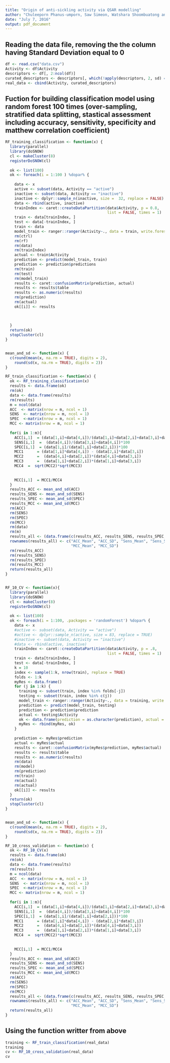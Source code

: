```yaml
---
title: "Origin of anti-sickling activity via QSAR modelling"
author: "Chuleeporn Phanus-umporn, Saw Simeon, Watshara Shoombuatong and Chanin Nantasenamat"
date: "July 7, 2016"
output: pdf_document
---
```


## Reading the data file, removing the the column having Standard Deviation equal to 0 

```r

df <- read.csv("data.csv")
Activity <- df$Activity
descriptors <- df[, 2:ncol(df)]
curated_descriptors <- descriptors[, which(!apply(descriptors, 2, sd) == 0)]
real_data <- cbind(Activity, curated_descriptors)
```

## Fuction for building classification model using random forest 100 times (over-sampling, stratified data splitting, stastical assessment including accuracy, sensitivity, specificity and matthew correlation coefficient)

```r

RF_training_classification <- function(x) {
  library(parallel)
  library(doSNOW)
  cl <- makeCluster(8)
  registerDoSNOW(cl)
  
  ok <- list(100)
  ok <- foreach(i = 1:100 ) %dopar% {
    
    data <- x
    active <- subset(data, Activity == "active")
    inactive <- subset(data, Activity == "inactive")
    inactive <- dplyr::sample_n(inactive, size =  32, replace = FALSE)
    data <- rbind(active, inactive)
    trainIndex <- caret::createDataPartition(data$Activity, p = 0.8,
                                             list = FALSE, times = 1)
    train <- data[trainIndex, ]
    test <- data[-trainIndex, ]
    train <- data
    model_train <- ranger::ranger(Activity~., data = train, write.forest = TRUE, save.memory = TRUE)
    rm(ctrl)
    rm(rf)
    rm(data)
    rm(trainIndex)
    actual <- train$Activity
    prediction <- predict(model_train, train)
    prediction <- prediction$predictions
    rm(train)
    rm(test)
    rm(model_train)
    results <- caret::confusionMatrix(prediction, actual)
    results <- results$table
    results <- as.numeric(results)
    rm(prediction)
    rm(actual)
    ok[[i]] <- results
    
    
    
  }
  return(ok)
  stopCluster(cl)
}


mean_and_sd <- function(x) {
  c(round(mean(x, na.rm = TRUE), digits = 2),
    round(sd(x, na.rm = TRUE), digits = 2))
}

RF_train_classification <- function(x) {
  ok <- RF_training_classification(x)
  results <- data.frame(ok)
  rm(ok)
  data <- data.frame(results)
  rm(results)
  m = ncol(data)
  ACC  <- matrix(nrow = m, ncol = 1)
  SENS  <- matrix(nrow = m, ncol = 1)
  SPEC  <-matrix(nrow = m, ncol = 1)
  MCC <- matrix(nrow = m, ncol = 1)
  
  for(i in 1:m){ 
    ACC[i,1]  = (data[1,i]+data[4,i])/(data[1,i]+data[2,i]+data[3,i]+data[4,i])*100
    SENS[i,1]  =  (data[4,i])/(data[3,i]+data[4,i])*100
    SPEC[i,1]  = (data[1,i]/(data[1,i]+data[2,i]))*100
    MCC1      = (data[1,i]*data[4,i]) - (data[2,i]*data[3,i])
    MCC2      =  (data[4,i]+data[2,i])*(data[4,i]+data[3,i])
    MCC3      =  (data[1,i]+data[2,i])*(data[1,i]+data[3,i])
    MCC4  =  sqrt(MCC2)*sqrt(MCC3)
    
    
    MCC[i,1]  = MCC1/MCC4
  }
  results_ACC <- mean_and_sd(ACC)
  results_SENS <- mean_and_sd(SENS)
  results_SPEC <- mean_and_sd(SPEC)
  results_MCC <- mean_and_sd(MCC)
  rm(ACC)
  rm(SENS)
  rm(SPEC)
  rm(MCC)
  rm(data)
  rm(m)
  results_all <- (data.frame(c(results_ACC, results_SENS, results_SPEC, results_MCC)))
  rownames(results_all) <- c("ACC_Mean", "ACC_SD", "Sens_Mean", "Sens_SD", "Spec_Mean", "Spec_SD",
                             "MCC_Mean", "MCC_SD")
  rm(results_ACC)
  rm(results_SENS)
  rm(results_SPEC)
  rm(results_MCC)
  return(results_all)
}


RF_10_CV <- function(x){
  library(parallel)
  library(doSNOW)
  cl <- makeCluster(8)
  registerDoSNOW(cl)
  
  ok <- list(100)
  ok <- foreach(i = 1:100, .packages = 'randomForest') %dopar% { 
    data <- x
    #active <- subset(data, Activity == "active")
    #active <- dplyr::sample_n(active, size = 83, replace = TRUE)
    #inactive <- subset(data, Activity == "inactive")
    #data <- rbind(active, inactive)
    trainIndex <- caret::createDataPartition(data$Activity, p = .8,
                                             list = FALSE, times = 1)
    train <- data[trainIndex, ]
    test <- data[-trainIndex, ]
    k = 10
    index <- sample(1:k, nrow(train), replace = TRUE)
    folds <- 1:k
    myRes <- data.frame()
    for (j in 1:k) {
      training <- subset(train, index %in% folds[-j])
      testing <- subset(train, index %in% c(j))
      model_train <- ranger::ranger(Activity~., data = training, write.forest = TRUE, save.memory = TRUE)
      prediction <- predict(model_train, testing)
      prediction <- prediction$prediction
      actual <- testing$Activity
      ok <- data.frame(prediction = as.character(prediction), actual = as.character(actual))
      myRes <- rbind(myRes, ok)
    }
    
    prediction <- myRes$prediction
    actual <- myRes$actual
    results <- caret::confusionMatrix(myRes$prediction, myRes$actual)
    results <- results$table
    results <- as.numeric(results)
    rm(data)
    rm(model)
    rm(prediction)
    rm(train)
    rm(actual)
    rm(actual)
    ok[[i]] <- results
  }
  return(ok)
  stopCluster(cl)
}


mean_and_sd <- function(x) {
  c(round(mean(x, na.rm = TRUE), digits = 2),
    round(sd(x, na.rm = TRUE), digits = 2))
}

RF_10_cross_validation <- function(x) {
  ok <- RF_10_CV(x)
  results <- data.frame(ok)
  rm(ok)
  data <- data.frame(results)
  rm(results)
  m = ncol(data)
  ACC  <- matrix(nrow = m, ncol = 1)
  SENS  <- matrix(nrow = m, ncol = 1)
  SPEC  <-matrix(nrow = m, ncol = 1)
  MCC <- matrix(nrow = m, ncol = 1)
  
  for(i in 1:m){ 
    ACC[i,1]  = (data[1,i]+data[4,i])/(data[1,i]+data[2,i]+data[3,i]+data[4,i])*100
    SENS[i,1]  =  (data[4,i])/(data[3,i]+data[4,i])*100
    SPEC[i,1]  = (data[1,i]/(data[1,i]+data[2,i]))*100
    MCC1      = (data[1,i]*data[4,i]) - (data[2,i]*data[3,i])
    MCC2      =  (data[4,i]+data[2,i])*(data[4,i]+data[3,i])
    MCC3      =  (data[1,i]+data[2,i])*(data[1,i]+data[3,i])
    MCC4  =  sqrt(MCC2)*sqrt(MCC3)
    
    
    MCC[i,1]  = MCC1/MCC4
  }
  results_ACC <- mean_and_sd(ACC)
  results_SENS <- mean_and_sd(SENS)
  results_SPEC <- mean_and_sd(SPEC)
  results_MCC <- mean_and_sd(MCC)
  rm(ACC)
  rm(SENS)
  rm(SPEC)
  rm(MCC)
  results_all <- (data.frame(c(results_ACC, results_SENS, results_SPEC, results_MCC)))
  rownames(results_all) <- c("ACC_Mean", "ACC_SD", "Sens_Mean", "Sens_SD", "Spec_Mean", "Spec_SD",
                             "MCC_Mean", "MCC_SD")
  return(results_all)
}

```

## Using the function writter from above

```r

training <- RF_train_classification(real_data)
training
cv <- RF_10_cross_validation(real_data)
cv
```



